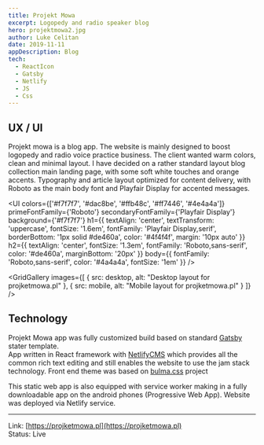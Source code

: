 ```yaml
---
title: Projekt Mowa
excerpt: Logopedy and radio speaker blog
hero: projektmowa2.jpg
author: Luke Celitan
date: 2019-11-11 
appDescription: Blog
tech:
  - ReactIcon
  - Gatsby
  - Netlify
  - JS
  - Css
---
```



## UX / UI 

Projekt mowa is a blog app. The website is mainly designed to boost logopedy and radio voice practice business. 
The client wanted warm colors, clean and minimal layout. I have decided on a rather standard layout blog collection main landing page, 
with some soft white touches and orange accents. Typography and article layout optimized for content delivery, with Roboto as the main body font and Playfair Display for accented messages.

<UI colors={['#f7f7f7', '#dac8be', '#ffb48c', '#ff7446', '#4e4a4a']} 
    primeFontFamily={'Roboto'} 
    secondaryFontFamily={'Playfair Display'} 
    background={'#f7f7f7'} 
    h1={{
        textAlign: 'center',
        textTransform: 'uppercase',
        fontSize: '1.6em',
        fontFamily: 'Playfair Display,serif',
        borderBottom: '1px solid #de460a',
        color: '#4f4f4f',
        margin: '10px auto'
        }} 
    h2={{
      textAlign: 'center',
      fontSize: '1.3em',
      fontFamily: 'Roboto,sans-serif',
      color: '#de460a',
      marginBottom: '20px'
    }}
    body={{
      fontFamily: 'Roboto,sans-serif',
      color: '#4a4a4a',
      fontSize: '1em'
    }}
        />

<GridGallery images={[
  {
    src: desktop,
    alt: "Desktop layout for projketmowa.pl"
  },
  {
    src: mobile,
    alt: "Mobile layout for projketmowa.pl"
  }
]} />

## Technology

Projekt Mowa app was fully customized build based on standard [Gatsby](https://www.gatsbyjs.org/) stater template.   
App written in React framework with [NetlifyCMS](https://www.netlifycms.org/) which provides all the common rich text editing and still enables the website to use the 
jam stack technology. Front end theme was based on [bulma.css](https://bulma.io/) project

This static web app is also equipped with service worker making in a fully downloadable app on the 
android phones (Progressive Web App). Website was deployed via Netlify service. 

---

Link: [https://projketmowa.pl](https://projketmowa.pl)  
Status: Live






